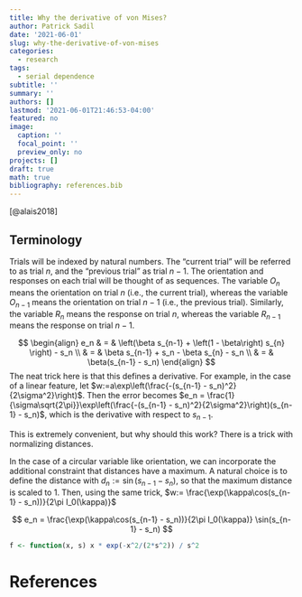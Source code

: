 ```yaml
---
title: Why the derivative of von Mises?
author: Patrick Sadil
date: '2021-06-01'
slug: why-the-derivative-of-von-mises
categories:
  - research
tags:
  - serial dependence
subtitle: ''
summary: ''
authors: []
lastmod: '2021-06-01T21:46:53-04:00'
featured: no
image:
  caption: ''
  focal_point: ''
  preview_only: no
projects: []
draft: true
math: true
bibliography: references.bib
---
```



[@alais2018]

## Terminology

Trials will be indexed by natural numbers. The "current trial" will be referred to as trial $n$, and the "previous trial" as trial $n-1$. The orientation and responses on each trial will be thought of as sequences. The variable $O_n$ means the orientation on trial $n$ (i.e., the current trial), whereas the variable $O_{n-1}$ means the orientation on trial $n-1$ (i.e., the previous trial). Similarly, the variable $R_n$ means the response on trial $n$, whereas the variable $R_{n-1}$ means the response on trial $n-1$.

$$
\begin{align}
e_n & = & \left(\beta s_{n-1} + \left(1 - \beta\right) s_{n} \right) - s_n \\
    & = & \beta s_{n-1} + s_n - \beta s_{n} - s_n \\
    & = & \beta(s_{n-1} - s_n)
\end{align}
$$
The neat trick here is that this defines a derivative. For example, in the case of a linear feature, let $w:=a\exp\left(\frac{-(s_{n-1} - s_n)^2}{2\sigma^2}\right)$. Then the error becomes $e_n = \frac{1}{\sigma\sqrt{2\pi}}\exp\left(\frac{-(s_{n-1} - s_n)^2}{2\sigma^2}\right)(s_{n-1} - s_n)$, which is the derivative with respect to $s_{n-1}$.

This is extremely convenient, but why should this work? There is a trick with normalizing distances.

In the case of a circular variable like orientation, we can incorporate the additional constraint that distances have a maximum. A natural choice is to define the distance with $d_n := \sin(s_{n-1} - s_n)$, so that the maximum distance is scaled to 1. Then, using the same trick, $w:= \frac{\exp(\kappa\cos(s_{n-1} - s_n))}{2\pi I_0(\kappa)}$

$$
e_n = \frac{\exp(\kappa\cos(s_{n-1} - s_n))}{2\pi I_0(\kappa)} \sin(s_{n-1} - s_n)
$$

```r
f <- function(x, s) x * exp(-x^2/(2*s^2)) / s^2
```


# References
